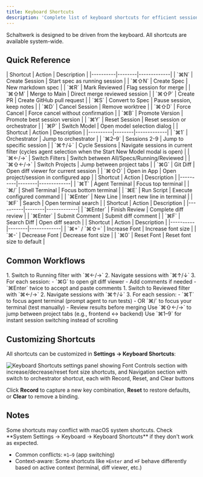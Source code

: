 ```yaml
---
title: Keyboard Shortcuts
description: 'Complete list of keyboard shortcuts for efficient session management'
---
```


<Info>
  Schaltwerk is designed to be driven from the keyboard. All shortcuts are available system-wide.
</Info>

## Quick Reference

<Tabs>
  <Tab title="Session Management">
    | Shortcut | Action | Description |
    |----------|--------|-------------|
    | `⌘N` | Create Session | Start spec as running session |
    | `⌘⇧N` | Create Spec | New markdown spec |
    | `⌘R` | Mark Reviewed | Flag session for merge |
    | `⌘⇧M` | Merge to Main | Direct merge reviewed session |
    | `⌘⇧P` | Create PR | Create GitHub pull request |
    | `⌘S` | Convert to Spec | Pause session, keep notes |
    | `⌘D` | Cancel Session | Remove worktree |
    | `⌘⇧D` | Force Cancel | Force cancel without confirmation |
    | `⌘B` | Promote Version | Promote best session version |
    | `⌘Y` | Reset Session | Reset session or orchestrator |
    | `⌘P` | Switch Model | Open model selection dialog |
  </Tab>

  <Tab title="Navigation">
    | Shortcut | Action | Description |
    |----------|--------|-------------|
    | `⌘1` | Orchestrator | Jump to orchestrator |
    | `⌘2–9` | Sessions 2-9 | Jump to specific session |
    | `⌘↑/↓` | Cycle Sessions | Navigate sessions in current filter (cycles agent selection when the Start New Model modal is open) |
    | `⌘←/→` | Switch Filters | Switch between All/Specs/Running/Reviewed |
    | `⌘⇧←/→` | Switch Projects | Jump between project tabs |
    | `⌘G` | Git Diff | Open diff viewer for current session |
    | `⌘⇧O` | Open in App | Open project/session in configured app |
  </Tab>

  <Tab title="Terminals">
    | Shortcut | Action | Description |
    |----------|--------|-------------|
    | `⌘T` | Agent Terminal | Focus top terminal |
    | `⌘/` | Shell Terminal | Focus bottom terminal |
    | `⌘E` | Run Script | Execute configured command |
    | `⌘Enter` | New Line | Insert new line in terminal |
    | `⌘F` | Search | Open terminal search |
  </Tab>

  <Tab title="Diff Viewer">
    | Shortcut | Action | Description |
    |----------|--------|-------------|
    | `⌘Enter` | Finish Review | Complete diff review |
    | `⌘Enter` | Submit Comment | Submit diff comment |
    | `⌘F` | Search Diff | Open diff search |
  </Tab>

  <Tab title="Appearance">
    | Shortcut | Action | Description |
    |----------|--------|-------------|
    | `⌘+` / `⌘⇧=` | Increase Font | Increase font size |
    | `⌘-` | Decrease Font | Decrease font size |
    | `⌘0` | Reset Font | Reset font size to default |
  </Tab>
</Tabs>

## Common Workflows

<AccordionGroup>
  <Accordion title="Review Running Sessions">
    1. Switch to Running filter with `⌘←/→`
    2. Navigate sessions with `⌘↑/↓`
    3. For each session:
       - `⌘G` to open git diff viewer
       - Add comments if needed
       - `⌘Enter` twice to accept and paste comments
  </Accordion>

  <Accordion title="Review and Test Sessions">
    1. Switch to Reviewed filter with `⌘←/→`
    2. Navigate sessions with `⌘↑/↓`
    3. For each session:
       - `⌘T` to focus agent terminal (prompt agent to run tests)
       - OR `⌘/` to focus your terminal (test manually)
       - Review results before merging
  </Accordion>

  <Accordion title="Switch Between Project Tabs">
    Use `⌘⇧←/→` to jump between project tabs (e.g., frontend ↔ backend)
  </Accordion>

  <Accordion title="Quick Session Access">
    Use `⌘1–9` for instant session switching instead of scrolling
  </Accordion>
</AccordionGroup>

## Customizing Shortcuts

All shortcuts can be customized in **Settings → Keyboard Shortcuts**:

![Keyboard Shortcuts settings panel showing Font Controls section with increase/decrease/reset font size shortcuts, and Navigation section with switch to orchestrator shortcut, each with Record, Reset, and Clear buttons](/images/keyboard-shortcuts.png)

Click **Record** to capture a new key combination, **Reset** to restore defaults, or **Clear** to remove a binding.

## Notes

<Warning>
  Some shortcuts may conflict with macOS system shortcuts. Check **System Settings → Keyboard → Keyboard Shortcuts** if they don't work as expected.
</Warning>

- Common conflicts: `⌘1–9` (app switching)
- Context-aware: Some shortcuts like `⌘Enter` and `⌘F` behave differently based on active context (terminal, diff viewer, etc.)
